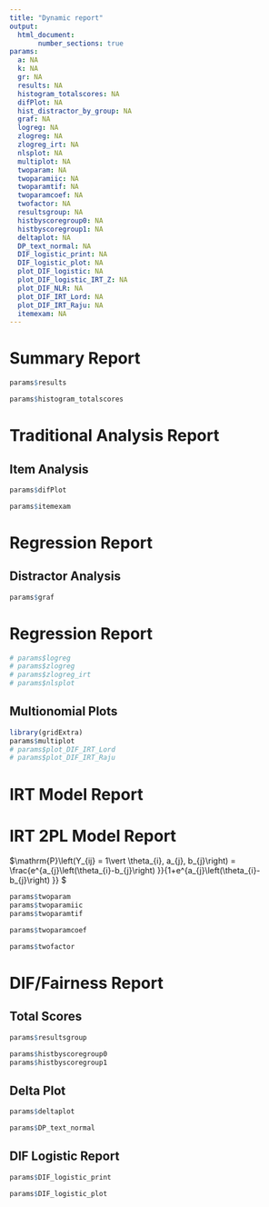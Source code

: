 ```yaml
---
title: "Dynamic report"
output:
  html_document:
       number_sections: true
params:
  a: NA
  k: NA
  gr: NA
  results: NA
  histogram_totalscores: NA
  difPlot: NA
  hist_distractor_by_group: NA
  graf: NA
  logreg: NA
  zlogreg: NA
  zlogreg_irt: NA
  nlsplot: NA
  multiplot: NA
  twoparam: NA
  twoparamiic: NA
  twoparamtif: NA
  twoparamcoef: NA
  twofactor: NA
  resultsgroup: NA
  histbyscoregroup0: NA
  histbyscoregroup1: NA
  deltaplot: NA
  DP_text_normal: NA
  DIF_logistic_print: NA
  DIF_logistic_plot: NA
  plot_DIF_logistic: NA
  plot_DIF_logistic_IRT_Z: NA
  plot_DIF_NLR: NA
  plot_DIF_IRT_Lord: NA
  plot_DIF_IRT_Raju: NA
  itemexam: NA
---
```

# Summary Report

```r
params$results
```
```r
params$histogram_totalscores
```


\pagebreak


# Traditional Analysis Report

## Item Analysis

```r
params$difPlot
```
```r
params$itemexam
```
# Regression Report

## Distractor Analysis

```r
params$graf
```


\pagebreak


# Regression Report

```r
# params$logreg
# params$zlogreg
# params$zlogreg_irt
# params$nlsplot
```
## Multionomial Plots

```r
library(gridExtra)
params$multiplot
# params$plot_DIF_IRT_Lord
# params$plot_DIF_IRT_Raju
```
# IRT Model Report


\pagebreak


# IRT 2PL Model Report

$\\mathrm{P}\\left(Y_{ij} = 1\\vert \\theta_{i}, a_{j}, b_{j}\\right) =  \\frac{e^{a_{j}\\left(\\theta_{i}-b_{j}\\right) }}{1+e^{a_{j}\\left(\\theta_{i}-b_{j}\\right) }} $

```r
params$twoparam
params$twoparamiic
params$twoparamtif
```
```r
params$twoparamcoef
```
```r
params$twofactor
```


\pagebreak


# DIF/Fairness Report

## Total Scores

```r
params$resultsgroup
```

```r
params$histbyscoregroup0
params$histbyscoregroup1
```

## Delta Plot

```r
params$deltaplot
```

```r
params$DP_text_normal
```

## DIF Logistic Report

```r
params$DIF_logistic_print
```

```r
params$DIF_logistic_plot
```

\pagebreak
